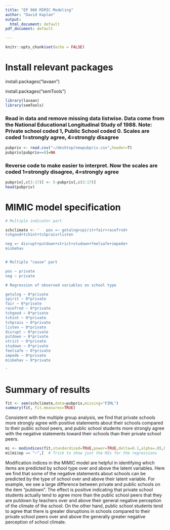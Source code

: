 ```yaml
---
title: "EP 960 MIMIC Modeling"
author: "David Kaplan"
output:
  html_document: default
pdf_document: default

---
```

  
```r
knitr::opts_chunk$set(echo = FALSE)
```

# Install relevant packages
install.packages("lavaan")

install.packages("semTools")

```r
library(lavaan)
library(semTools)
```

### Read in data and remove missing data listwise.  Data come from the National Educational Longitudinal Study of 1988. Note:  Private school coded 1, Public School coded 0. Scales are coded 1=strongly agree, 4=strongly disagree

```r
pubpriv <- read.csv("~/desktop/newpubpriv.csv",header=T)
pubpriv[pubpriv==8]=NA
```

### Reverse code to make easier to interpret.  Now the scales are coded 1=strongly disagree, 4=strongly agree

```r
pubpriv[,c(3:17)] <- 5-pubpriv[,c(3:17)]
head(pubpriv)
```


# MIMIC model specification
```r

# Multiple indicator part

schclimate <- '   pos =~ getalng+spirit+fair+racefrnd+
tchgood+tchint+tchprais+listen

neg =~ disrupt+putdown+strict+studown+feelsafe+impede+
misbehav


# Multiple "cause" part

pos ~ private
neg ~ private

# Regression of observed variables on school type

getalng ~ 0*private
spirit ~ 0*private 
fair ~ 0*private
racefrnd ~ 0*private 
tchgood ~ 0*private
tchint ~ 0*private 
tchprais ~ 0*private
listen ~ 0*private 
disrupt ~ 0*private
putdown ~ 0*private
strict ~ 0*private 
studown ~ 0*private
feelsafe ~ 0*private
impede ~ 0*private
misbehav ~ 0*private

'
```
# Summary of results
```r

fit <- sem(schclimate,data=pubpriv,missing="FIML")
summary(fit, fit.measures=TRUE)
```

Consistent with the multiple group analysis, we find that private schools more strongly agree with positive statements about their schools compared to their public school peers, and public school students more strongly agree with the negative statements toward their schools than their private school peers.  

```r
mi <- modindices(fit,standardized=TRUE,power=TRUE,delta=0.1,alpha=.05,high.power=.80)
mi[mi$op == "~",]  # Trick to show just the MIs for the regressions
```

Modification indices in the MIMIC model are helpful in identifying which items are predicted by school type over and above the latent variables.  Here we find that
some of the negative statements about schools can be predicted by the type of school over and above their latent variable.  For example, we see a large difference between private and public schools on the item "putdown".  The effect is positive indicating that private school students actually tend to agree more than the public school peers that they are putdown by teachers over and above their general negative perception of the climate of the school.  On the other hand, public school students tend to agree that there is greater disruptions in schools compared to their private school peers over and above the generally greater negative perception of school climate.